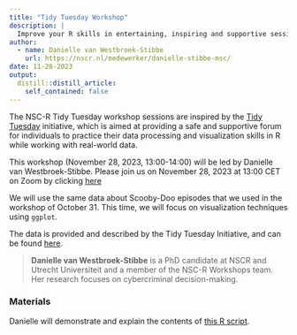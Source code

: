 ```yaml
---
title: "Tidy Tuesday Workshop"
description: |
  Improve your R skills in entertaining, inspiring and supportive sessions moderated by your own colleagues.
author:
  - name: Danielle van Westbroek-Stibbe
    url: https://nscr.nl/medewerker/danielle-stibbe-msc/
date: 11-28-2023
output:
  distill::distill_article:
    self_contained: false
---
```


The NSC-R Tidy Tuesday workshop sessions are inspired by the [Tidy Tuesday](https://www.tidytuesday.com/) initiative, which is aimed at providing a safe and supportive forum for individuals to practice their data processing and visualization skills in R while working with real-world data.

This workshop (November 28, 2023, 13:00-14:00) will be led by Danielle van Westbroek-Stibbe.
Please join us on November 28, 2023 at 13:00 CET on Zoom by clicking [here](https://us02web.zoom.us/j/4539912989)

We will use the same data about Scooby-Doo episodes that we used in the workshop of October 31. This time, we will focus on visualization techniques using `ggplot`.

The data is provided and described by the Tidy Tuesday Initiative, and can be found [here](https://github.com/rfordatascience/tidytuesday/blob/master/data/2021/2021-07-13/readme.md).


> **Danielle van Westbroek-Stibbe** is a PhD candidate at NSCR and Utrecht Universiteit and a member of the NSC-R Workshops team. Her research focuses on cybercriminal decision-making.

### Materials

Danielle will demonstrate and explain the contents of [this R script](https://nscrweb.netlify.app/materials/2023-11-28-nsc-r-workshop-scooby-doo-visuals/Scooby-Doo_visualization.R). 

